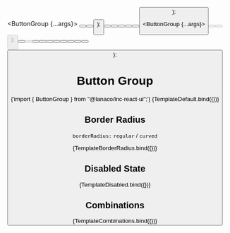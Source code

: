 
<Meta title="Layout/Button Group" component={ButtonGroup} />

  <ButtonGroup {...args}>
    <Button text="Left" btnType="basic" />
    <Button text="Center" btnType="basic" />
    <Button text="Right" btnType="basic" />
  </ButtonGroup>
);

  <div>
    <div style={{ display: "flex", gap: "16px", marginBottom: "16px" }}>
      <ButtonGroup {...args}>
        <Button text="Left" btnType="basic" />
        <Button text="Center" btnType="basic" />
        <Button text="Right" btnType="basic" />
      </ButtonGroup>
    </div>
    <div style={{ display: "flex", gap: "16px" }}>
      <ButtonGroup {...args} borderRadius="curved">
        <Button text="Left" btnType="basic" />
        <Button text="Center" btnType="basic" />
        <Button text="Right" btnType="basic" />
      </ButtonGroup>
    </div>
  </div>
);

  <ButtonGroup {...args}>
    <Button disabled={true} text="Left" btnType="basic" />
    <Button disabled={true} text="Center" btnType="basic" />
    <Button disabled={true} text="Right" btnType="basic" />
  </ButtonGroup>
);

  <div>
    <div style={{ display: "flex", gap: "16px", marginBottom: "16px" }}>
      <ButtonGroup {...args}>
        <Button text="Save" leadingIcon="save" btnType="tinted" />
        <Button text="or" type="basic" disabled />
        <Button
          text="Discard"
          leadingIcon="times"
          btnType="tinted"
          color="danger"
        />
      </ButtonGroup>
    </div>
    <div style={{ display: "flex", gap: "16px", marginBottom: "16px" }}>
      <ButtonGroup {...args} borderRadius="curved">
        <IconButton icon="align-left" btnType="basic" />
        <IconButton icon="align-center" btnType="tinted" color="secondary" />
        <IconButton icon="align-right" btnType="basic" />
      </ButtonGroup>
    </div>
    <div style={{ display: "flex", gap: "16px", marginBottom: "16px" }}>
      <ButtonGroup>
        <IconButton
          disabled={true}
          btnType="basic"
          icon="angle-double-left"
          color="neutral"
        />
        <IconButton
          disabled={true}
          btnType="basic"
          icon="angle-left"
          color="neutral"
        />
        <Button btnType="tinted" text="1" color="primary" />
        <Button btnType="basic" text="2" color="neutral" />
        <Button btnType="basic" text="3" color="neutral" />
        <IconButton btnType="basic" icon="angle-right" color="neutral" />
        <IconButton btnType="basic" icon="angle-double-right" color="neutral" />
      </ButtonGroup>
    </div>
    <div style={{ display: "flex", gap: "16px", marginBottom: "16px" }}>
      <ButtonGroup {...args}>
        <Button
          text="Apply"
          leadingIcon="check-circle"
          btnType="tinted"
          color="secondary"
        />
        <Button
          text="Cancel"
          leadingIcon="times"
          btnType="basic"
          color="neutral"
        />
      </ButtonGroup>
    </div>
    <div style={{ display: "flex", gap: "16px" }}>
      <ButtonGroup {...args} borderRadius="curved">
        <Button text="Year" btnType="filled" color="primary" />
        <Button text="Month" btnType="tinted" color="primary" />
        <Button text="Day" btnType="basic" color="primary" />
      </ButtonGroup>
    </div>
  </div>
);

# Button Group

<SyntaxHighlighter language="jsx" style={nord}>
  {'import { ButtonGroup } from "@lanaco/lnc-react-ui";'}
</SyntaxHighlighter>

<Canvas>
  <Story name="Default">{TemplateDefault.bind({})}</Story>
</Canvas>

<ArgsTable story="Default" />

## Border Radius

`borderRadius:` `regular` / `curved`

<Canvas>
  <Story name="Border Radius">{TemplateBorderRadius.bind({})}</Story>
</Canvas>

## Disabled State

<Canvas>
  <Story name="Disabled State">{TemplateDisabled.bind({})}</Story>
</Canvas>

## Combinations

<Canvas>
  <Story name="Combinations">{TemplateCombinations.bind({})}</Story>
</Canvas>
